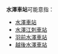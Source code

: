 {{noteTA
|T=zh-tw:水澤車站;zh-cn:水泽站; zh-hk:水澤站;
|1=zh-tw:水澤車站;zh-cn:水泽站; zh-hk:水澤站;
}}
'''水澤車站'''可能意指：
* [[水澤車站|水澤車站]]
* [[水澤江刺車站|水澤江刺車站]]
* [[羽前水澤車站|羽前水澤車站]]
* [[越後水澤車站|越後水澤車站]]

{{disambig|Cat=四字車站名消歧義}}